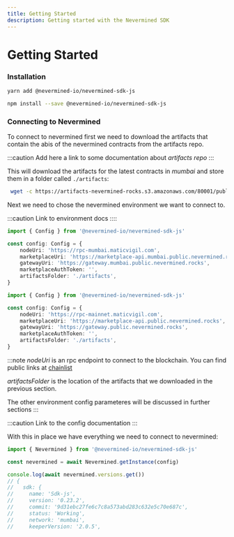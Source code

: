 ```yaml
---
title: Getting Started
description: Getting started with the Nevermined SDK
---
```



# Getting Started

### Installation

<Tabs>
  <TabItem label="yarn" value="yarn" default>

  ```bash
  yarn add @nevermined-io/nevermined-sdk-js
  ```

  </TabItem>
  <TabItem label="npm" value="npm">

  ```bash
  npm install --save @nevermined-io/nevermined-sdk-js
  ```

  </TabItem>
</Tabs>

### Connecting to Nevermined

To connect to nevermined first we need to download the artifacts that contain the abis of the nevermined contracts from the artifacts repo.

:::caution
Add here a link to some documentation about _artifacts repo_
:::

This will download the artifacts for the latest contracts in _mumbai_ and store them in a folder called `./artifacts`:

```bash
 wget -c https://artifacts-nevermined-rocks.s3.amazonaws.com/80001/public/contracts_v2.0.5.tar.gz -O -| tar -xz --one-top-level=./artifacts
 ```

 Next we need to chose the nevermined environment we want to connect to.

:::caution
 Link to environment docs
::::

<Tabs>
  <TabItem label="mumbai" value="mumbai" default>

  ```typescript
  import { Config } from '@nevermined-io/nevermined-sdk-js'

  const config: Config = {
      nodeUri: 'https://rpc-mumbai.maticvigil.com',
      marketplaceUri: 'https://marketplace-api.mumbai.public.nevermined.rocks',
      gatewayUri: 'https://gateway.mumbai.public.nevermined.rocks',
      marketplaceAuthToken: '',
      artifactsFolder: './artifacts',
  }
  ```

  </TabItem>
  <TabItem label="matic" value="matic">

  ```typescript
  import { Config } from '@nevermined-io/nevermined-sdk-js'

  const config: Config = {
      nodeUri: 'https://rpc-mainnet.maticvigil.com',
      marketplaceUri: 'https://marketplace-api.public.nevermined.rocks',
      gatewayUri: 'https://gateway.public.nevermined.rocks',
      marketplaceAuthToken: '',
      artifactsFolder: './artifacts',
  }
  ```

  </TabItem>
</Tabs>

:::note
_nodeUri_ is an rpc endpoint to connect to the blockchain. You can find public links at [chainlist](https://chainlist.org/)

_artifactsFolder_ is the location of the artifacts that we downloaded in the previous section.

The other environment config parameteres will be discussed in further sections
:::

:::caution
Link to the config documentation
:::

With this in place we have everything we need to connect to nevermined:

```typescript
import { Nevermined } from '@nevermined-io/nevermined-sdk-js'

const nevermined = await Nevermined.getInstance(config)

console.log(await nevermined.versions.get())
// {
//   sdk: {
//     name: 'Sdk-js',
//     version: '0.23.2',
//     commit: '9d31ebc27fe6c7c8a573abd283c632e5c70e687c',
//     status: 'Working',
//     network: 'mumbai',
//     keeperVersion: '2.0.5',
```